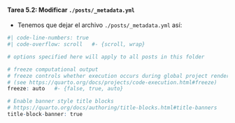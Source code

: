 ::: {.callout-important icon="false"}
#### Tarea 5.2: Modificar `./posts/_metadata.yml` 

- Tenemos que dejar el archivo `./posts/_metadata.yml`  así:


```r
#| code-line-numbers: true
#| code-overflow: scroll   #- {scroll, wrap}

# options specified here will apply to all posts in this folder

# freeze computational output
# freeze controls whether execution occurs during global project renders
# (see https://quarto.org/docs/projects/code-execution.html#freeze)
freeze: auto   #- {false, true, auto}

# Enable banner style title blocks
# https://quarto.org/docs/authoring/title-blocks.html#title-banners
title-block-banner: true

```

:::